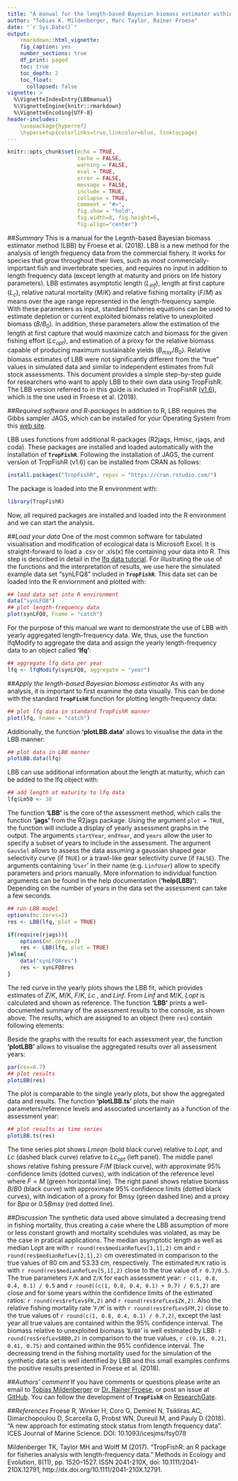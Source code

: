 ```yaml
---
title: "A manual for the length-based Bayesian biomass estimator within TropFishR"
author: "Tobias K. Mildenberger, Marc Taylor, Rainer Froese"
date: "`r Sys.Date()`"
output:
    rmarkdown::html_vignette:
    fig_caption: yes
    number_sections: true
    df_print: paged
    toc: true
    toc_depth: 2
    toc_float:
      collapsed: false
vignette: >
  %\VignetteIndexEntry{LBBmanual}
  %\VignetteEngine{knitr::rmarkdown}
  %\VignetteEncoding{UTF-8}
header-includes:
    \usepackage{hyperref}
    \hypersetup{colorlinks=true,linkcolor=blue, linktocpage}
---
```


```r
knitr::opts_chunk$set(echo = TRUE,
                      cache = FALSE,
                      warning = FALSE,
                      eval = TRUE,
                      error = FALSE,
                      message = FALSE,
                      include = TRUE,
                      collapse = TRUE,
                      comment = "#>",
                      fig.show = "hold",
                      fig.width=8, fig.height=6,
                      fig.align="center")
```


##*Summary*
This is a manual for the Legnth-based Bayesian biomass estimator method (LBB) by Froese et al. (2018). LBB is a new method for the analysis of length frequency data from the commercial fishery. It works for species that grow throughout their lives, such as most commercially-important fish and invertebrate species, and requires no input in addition to length frequency data (except length at maturity and priors on life history parameters). LBB estimates asymptotic length ($L_{inf}$), length at first capture ($L_c$), relative natural mortality ($M/K$) and relative fishing mortality ($F/M$) as means over the age range represented in the length-frequency sample. With these parameters as input, standard fisheries equations can be used to estimate depletion or current exploited biomass relative to unexploited biomass ($B/B_0$). In addition, these parameters allow the estimation of the length at first capture that would maximize catch and biomass for the given fishing effort ($Lc_{opt}$), and estimation of a proxy for the relative biomass capable of producing maximum sustainable yields ($B_{msy}/B_0$). Relative biomass estimates of LBB were not significantly different from the “true” values in simulated data and similar to independent estimates from full stock assessments. This document provides a simple step-by-step guide for researchers who want to apply LBB to their own data using TropFishR. The LBB version referred to in this guide is included in TropFishR ([v1.6](https://github.com/tokami/TropFishR/releases/tag/v1.6)), which is the one used in Froese et al. (2018). 



##*Required software and R-packages*
In addition to R, LBB requires the Gibbs sampler JAGS, which can be installed for your Operating System from this [web site](http://sourceforge.net/projects/mcmc-jags/files/JAGS/4.x).

LBB uses functions from additional R-packages (R2jags, Hmisc, rjags, and coda). These packages are installed and loaded automatically with the installation of **`TropFishR`**. Following the installation of JAGS, the current version of TropFishR (v1.6) can be installed from CRAN as follows:

```r
install.packages("TropFishR", repos = "https://cran.rstudio.com/")
```

The package is loaded into the R environment with:

```r
library(TropFishR)
```

Now, all required packages are installed and loaded into the R environment and we can start the analysis.


##*Load your data*
One of the most common software for tabulated visualisation and modification of ecological data is Microsoft Excel. It is straight-forward to load a .csv or .xls(x) file containing your data into R. This step is described in detail in the [lfq data tutorial](https://cran.r-project.org/package=TropFishR/vignettes/lfqData.html). For illustrating the use of the functions and the interpretation of results, we use here the simulated example data set "synLFQ8" included in **`TropFishR`**. This data set can be loaded into the R enviornment and plotted with:

```r
## load data set into R environment
data("synLFQ8")
## plot length-frequency data
plot(synLFQ8, Fname = "catch")
```

For the purpose of this manual we want to demonstrate the use of LBB with yearly aggregated length-frequency data. We, thus, use the function lfqModify to aggregate the data and assign the yearly length-frequency data to an object called **'lfq'**:

```r
## aggregate lfq data per year
lfq <- lfqModify(synLFQ8, aggregate = "year")
```


##*Apply the length-based Bayesian biomass estimator*
As with any analysis, it is important to first examine the data visually. This can be done with the standard **`TropFishR`** function for plotting length-frequency data:

```r
## plot lfq data in standard TropFishR manner
plot(lfq, Fname = "catch")
```

Additionally, the function **'plotLBB.data'** allows to visualise the data in the LBB manner:

```r
## plot data in LBB manner
plotLBB.data(lfq)
```

LBB can use additional information about the length at maturity, which can be added to the lfq object with:

```r
## add length at maturity to lfq data
lfq$Lm50 <- 38  
```

The function **'LBB'** is the core of the assessment method, which calls the function **'jags'** from the R2jags package. Using the argument `plot = TRUE`, the function will include a display of yearly assessment graphs in the output. The arguments `startYear`, `endYear`, and `years` allow the user to specify a subset of years to include in the assessment. The argument `GausSel` allows to assess the data assuming a gaussian shaped gear selectivity curve (if `TRUE`) or a trawl-like gear selectivity curve (if `FALSE`). The arguments containing '`User`' in their name (e.g. `LinfUser`) allow to specify parameters and priors manually. More information to individual function arguments can be found in the help documentation (**'help(LBB)'**). Depending on the number of years in the data set the assessment can take a few seconds.

```r
## run LBB model
options(mc.cores=2)
res <- LBB(lfq, plot = TRUE)
```


```r
if(require(rjags)){
    options(mc.cores=2)
    res <- LBB(lfq, plot = TRUE)
}else{
    data("synLFQ8res")
    res <- synLFQ8res
}
```

The red curve in the yearly plots shows the LBB fit, which provides estimates of $Z/K$, $M/K$, $F/K$, $Lc$ , and $Linf$. From $Linf$ and $M/K$, $Lopt$ is calculated and shown as reference. The function **'LBB'** prints a well-documented summary of the assessment results to the console, as shown above. The results, which are assigned to an object (here `res`) contain following elements: \begin{itemize} \item the input data, \item {\bfseries `GausSel'} (as defined above), \item the data frame {\bfseries `priors'}, showing used priors for $Linf$, $Z/K$,  $M/K$, $Lc$, $alpha$ and the fixed value for $F/K$, \item the data frame {\bfseries `refLev'} containing all estimated parameters and reference levels for each assessment year, \item the data frame {\bfseries `medianRefLev'} with the median and confidence intervals for all estimated parameters and reference levels over all assessment years, \item the data frame {\bfseries `lastRefLev'} with median and confidence intervals for all estimated parameters and reference levels for the last assessment year, \item and the data frame {\bfseries `LFall'} with the length frequency distribution aggregated over all assessment years. \end{itemize}

Beside the graphs with the results for each assessment year, the function **'plotLBB'** allows to visualise the aggregated results over all assessment years:

```r
par(cex=0.7)
## plot results
plotLBB(res)
```

The plot is comparable to the single yearly plots, but show the aggregated data and results. The function **'plotLBB.ts'** plots the main parameters/reference levels and associated uncertainty as a function of the assessment year:

```r
## plot results as time series
plotLBB.ts(res)
```
 
The time series plot shows $Lmean$ (bold black curve) relative to $Lopt$, and $Lc$ (dashed black curve) relative to $Lc_{opt}$ (left panel). The middle panel shows relative fishing pressure $F/M$ (black curve), with approximate 95\% confidence limits (dotted curves), with indication of the reference level where $F = M$ (green horizontal line). The right panel shows relative biomass $B/B0$ (black curve) with approximate 95\% confidence limits (dotted black curves), with indication of a proxy for Bmsy (green dashed line) and a proxy for $Bpa$ or $0.5 Bmsy$ (red dotted line).

##*Discussion*
The synthetic data used above simulated a decreasing trend in fishing mortality, thus creating a case where the LBB assumption of more or less constant growth and mortality scehdules was violated, as may be the case in pratical applications. The median asymptotic length as well as median Lopt are with `r round(res$medianRefLev[1,1],2)` cm and `r round(res$medianRefLev[2,1],2)` cm overestimated in comparison to the true values of 80 cm and 53.33 cm, respectively. The estimated `M/K` ratio is with `r round(res$medianRefLev[5,1],2)` close to the true value of `r 0.7/0.5`. The true parameters `F/K` and `Z/K` for each assessment year: `r c(1, 0.8, 0.4, 0.1) / 0.5` and `r round((c(1, 0.8, 0.4, 0.1) + 0.7) / 0.5,2)`  are close and for some years  within the confidence limits of the estimated ratios: `r round(res$refLev$FK,2)` and `r round(res$refLev$ZK,2)`. Also the relative fishing mortality rate '`F/M`' is with `r round(res$refLev$FM,2)` close to the true values of `r round(c(1, 0.8, 0.4, 0.1) / 0.7,2)`, except the last year all true values are contained within the 95\% confidence interval. The biomass relative to unexploited biomass '`B/B0`' is well estimated by LBB: `r round(res$refLev$BB0,2)` in comparison to the true values, `r c(0.16, 0.21, 0.41, 0.75)` and contained within the 95\% confidence interval. The decreasing trend in the fishing mortality used for the simulation of the synthetic data set is well identified by LBB and this small examples confirms the positive results presented in Froese et al. (2018).

##*Authors' comment*
If you have comments or questions please write an email to [Tobias Mildenberger](mailto:t.k.mildenberger@gmail.com) or [Dr. Rainer Froese](mailto:rfroese@geomar.de), or post an issue at [GitHub](https://github.com/tokami/TropFishR/issues). You can follow the development of **`TropFishR`** on [ResearchGate](https://www.researchgate.net/project/TropFishR?_esc=homefeed&_viewIds%5B0%5D=hVPmo2RDCok60qGq2z0JOroN&_viewIds%5B1%5D=zyj0j6jnUgNvrPXMrG9rouAP).


##*References*
Froese R, Winker H, Coro G, Demirel N, Tsikliras AC, Dimarchopoulou D, Scarcella G, Probst WN, Dureuil M, and Pauly D (2018). "A new approach for estimating stock status from length frequency data". ICES Journal of Marine Science. DOI: 10.1093/icesjms/fsy078

Mildenberger TK, Taylor MH and Wolff M (2017). “TropFishR: an R package for fisheries analysis with length-frequency data.” Methods in Ecology and Evolution, 8(11), pp. 1520–1527. ISSN 2041-210X, doi: 10.1111/2041-210X.12791, http://dx.doi.org/10.1111/2041-210X.12791. 
